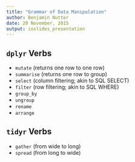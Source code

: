 ```yaml
---
title: "Grammar of Data Manipulation"
author: Benjamin Nutter
date: 20 November, 2015
output: ioslides_presentation
---
```


## `dplyr` Verbs

* `mutate` (returns one row to one row)
* `summarise` (returns one row to group)
* `select` (column filtering; akin to SQL SELECT)
* `filter` (row filtering; akin to SQL WHERE)
* `group_by`
* `ungroup`
* `rename`
* `arrange`

## `tidyr` Verbs

* `gather` (from wide to long)
* `spread` (from long to wide)
